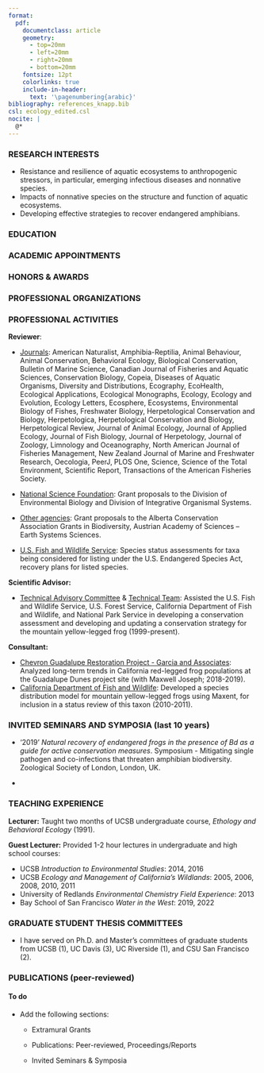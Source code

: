 ```yaml
---
format: 
  pdf: 
    documentclass: article
    geometry: 
      - top=20mm
      - left=20mm
      - right=20mm
      - bottom=20mm
    fontsize: 12pt
    colorlinks: true
    include-in-header: 
      text: '\pagenumbering{arabic}'
bibliography: references_knapp.bib
csl: ecology_edited.csl
nocite: |
  @*
---
```


<!-- TITLE -->

```{=tex}
\begin{huge}\begin{center}\textbf{ROLAND A. KNAPP}\end{center}\end{huge}
\vspace{5pt}
```
<!-- CONTACT INFO -->

```{=tex}
\begin{center}
\textbf{Sierra Nevada Aquatic Research Laboratory \& \\
Earth Research Institute, University of California - Santa Barbara} \\
\vspace{5pt}
roland.knapp@ucsb.edu | \href{https://mountainlakesresearch.com}{mountainlakesresearch.com} | \href{https://github.com/SNARL1}{GitHub} |  \href{https://orcid.org/0000-0002-1954-2745}{ORCID}
\end{center}
\vspace{15pt}
```
### RESEARCH INTERESTS

```{=tex}
\vspace{3pt}
\hrule
```
-   Resistance and resilience of aquatic ecosystems to anthropogenic stressors, in particular, emerging infectious diseases and nonnative species.
-   Impacts of nonnative species on the structure and function of aquatic ecosystems.
-   Developing effective strategies to recover endangered amphibians.

### EDUCATION

```{=tex}
\vspace{3pt}
\hrule
\begin{itemize}
  \begin{minipage}{0.7\linewidth}
    \item[]University of California - Santa Barbara: \textit{Ph.D. in Biology}
    \item[]University of California - Santa Barbara: \textit{B.A. in Aquatic Biology}
  \end{minipage}
  \begin{minipage}{0.3\linewidth}\begin{flushright}
    \item[]1992
    \item[]1986
  \end{flushright}\end{minipage}
\end{itemize}
```
### ACADEMIC APPOINTMENTS

```{=tex}
\vspace{3pt}
\hrule
\begin{itemize}
  \begin{minipage}{0.8\linewidth}
    \item[]Earth Research Institute, UC Santa Barbara: \textit{Research Biologist}
    \item[]Marine Science Institute, UCSB:  \textit{Research Biologist}
    \item[]Marine Science Institute, UCSB: \textit{Associate Research Biologist}
    \item[]Marine Science Institute, UCSB: \textit{Assistant Research Biologist}
    \item[]Marine Science Institute, UCSB: \textit{Postdoctoral Researcher}
    \item[]Dept. of Biological Sciences, UCSB: \textit{Lecturer}
    \item[]Marine Science Institute, UCSB: \textit{Graduate Research Assistant}
    \item[]Dept. of Biological Sciences, UCSB: \textit{Graduate Teaching Assistant}
  \end{minipage}
  \begin{minipage}{0.2\linewidth}\begin{flushright}
    \item[]2017-present
    \item[]2009-2017
    \item[]2004-2009
    \item[]1993-2004
    \item[]1992-1993
    \item[]1991
    \item[]1989-1991
    \item[]1989-1991
  \end{flushright}\end{minipage}
\end{itemize}
```
### HONORS & AWARDS

```{=tex}
\vspace{3pt}
\hrule
\begin{itemize}
  \begin{minipage}{0.8\linewidth}
    \item[]UCSB Dissertation Fellowship
    \item[]UCSB General Affiliates Fellowship
    \item[]Phi Beta Kappa, UCSB
  \end{minipage}
  \begin{minipage}{0.2\linewidth}\begin{flushright}
    \item[]1991
    \item[]1989
    \item[]1986
  \end{flushright}\end{minipage}
\end{itemize}
```
### PROFESSIONAL ORGANIZATIONS

```{=tex}
\vspace{3pt}
\hrule
\begin{itemize}
  \item[]Ecological Society of America
\end{itemize}
```
### PROFESSIONAL ACTIVITIES

```{=tex}
\vspace{3pt}
\hrule
```
**Reviewer**:

-   [Journals]{.underline}: American Naturalist, Amphibia-Reptilia, Animal Behaviour, Animal Conservation, Behavioral Ecology, Biological Conservation, Bulletin of Marine Science, Canadian Journal of Fisheries and Aquatic Sciences, Conservation Biology, Copeia, Diseases of Aquatic Organisms, Diversity and Distributions, Ecography, EcoHealth, Ecological Applications, Ecological Monographs, Ecology, Ecology and Evolution, Ecology Letters, Ecosphere, Ecosystems, Environmental Biology of Fishes, Freshwater Biology, Herpetological Conservation and Biology, Herpetologica, Herpetological Conservation and Biology, Herpetological Review, Journal of Animal Ecology, Journal of Applied Ecology, Journal of Fish Biology, Journal of Herpetology, Journal of Zoology, Limnology and Oceanography, North American Journal of Fisheries Management, New Zealand Journal of Marine and Freshwater Research, Oecologia, PeerJ, PLOS One, Science, Science of the Total Environment, Scientific Report, Transactions of the American Fisheries Society.

-   [National Science Foundation]{.underline}: Grant proposals to the Division of Environmental Biology and Division of Integrative Organismal Systems.

-   [Other agencies]{.underline}: Grant proposals to the Alberta Conservation Association Grants in Biodiversity, Austrian Academy of Sciences -- Earth Systems Sciences.

-   [U.S. Fish and Wildlife Service]{.underline}: Species status assessments for taxa being considered for listing under the U.S. Endangered Species Act, recovery plans for listed species.

**Scientific Advisor:**

-   [Technical Advisory Committee]{.underline} & [Technical Team]{.underline}: Assisted the U.S. Fish and Wildlife Service, U.S. Forest Service, California Department of Fish and Wildlife, and National Park Service in developing a conservation assessment and developing and updating a conservation strategy for the mountain yellow-legged frog (1999-present).

**Consultant:**

-   [Chevron Guadalupe Restoration Project - Garcia and Associates]{.underline}: Analyzed long-term trends in California red-legged frog populations at the Guadalupe Dunes project site (with Maxwell Joseph; 2018-2019).
-   [California Department of Fish and Wildlife]{.underline}: Developed a species distribution model for mountain yellow-legged frogs using Maxent, for inclusion in a status review of this taxon (2010-2011).

### INVITED SEMINARS AND SYMPOSIA (last 10 years)

```{=tex}
\vspace{3pt}
\hrule
```
-   '2019' *Natural recovery of endangered frogs in the presence of Bd as a guide for active conservation measures*. Symposium - Mitigating single pathogen and co-infections that threaten amphibian biodiversity. Zoological Society of London, London, UK.

-   

### TEACHING EXPERIENCE

```{=tex}
\vspace{3pt}
\hrule
```
**Lecturer:** Taught two months of UCSB undergraduate course, *Ethology and Behavioral Ecology* (1991).

**Guest Lecturer:** Provided 1-2 hour lectures in undergraduate and high school courses:

-   UCSB *Introduction to Environmental Studies*: 2014, 2016
-   UCSB *Ecology and Management of California's Wildlands*: 2005, 2006, 2008, 2010, 2011
-   University of Redlands *Environmental Chemistry Field Experience*: 2013
-   Bay School of San Francisco *Water in the West*: 2019, 2022

### GRADUATE STUDENT THESIS COMMITTEES

```{=tex}
\vspace{3pt}
\hrule
```
-   I have served on Ph.D. and Master's committees of graduate students from UCSB (1), UC Davis (3), UC Riverside (1), and CSU San Francisco (2).

### PUBLICATIONS (peer-reviewed)

```{=tex}
\vspace{1.5pt}
\hrule
\vspace{5pt}
```
::: {#refs}
:::

#### To do

-   Add the following sections:

    -   Extramural Grants

    -   Publications: Peer-reviewed, Proceedings/Reports

    -   Invited Seminars & Symposia
